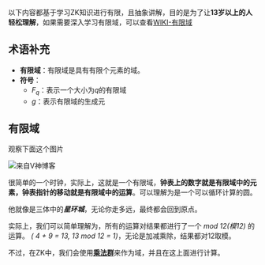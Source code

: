  
以下内容都基于学习ZK知识进行有限，且抽象讲解，目的是为了让**13岁以上的人轻松理解**，如果需要深入学习有限域，可以查看[WIKI-有限域](https://zh.wikipedia.org/wiki/%E6%9C%89%E9%99%90%E5%9F%9F)

## 术语补充

- **有限域**：有限域是具有有限个元素的域。
- **符号**：
  - $F_q$：表示一个大小为$q$的有限域
  - $g$：表示有限域的生成元

## 有限域

观察下面这个图片

<Image className='_mx-auto' src="/knowledges/0_1.png" alt="来自V神博客" width={300} height={300} />

很简单的一个时钟，实际上，这就是一个有限域，**钟表上的数字就是有限域中的元素，钟表指针的移动就是有限域中的运算**。可以理解为是一个可以循环计算的圆。  

他就像是三体中的***星环城***，无论你走多远，最终都会回到原点。

实际上，我们可以简单理解为，所有的运算对结果都进行了一个 *mod 12(模12)* 的运算。 *( 4 + 9 = 13, 13 mod 12 = 1)*，无论是加减乘除，结果都对12取模。  

不过，在ZK中，我们会使用[**乘法群**](./1_multiplicative_group.mdx)来作为域，并且在这上面进行计算。  